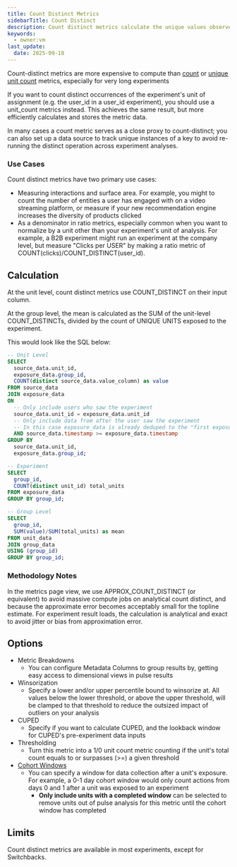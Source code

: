 ```yaml
---
title: Count Distinct Metrics
sidebarTitle: Count Distinct
description: Count distinct metrics calculate the unique values observed in a column of a metric source. This is calculated per-unit, so the total is the number of unique unit-value pairs.
keywords:
  - owner:vm
last_update:
  date: 2025-09-18
---
```


<Warning>

Count-distinct metrics are more expensive to compute than [count](./count) or [unique unit count](./unit-count-once) metrics, especially for very long experiments

If you want to count distinct occurrences of the experiment's unit of assignment (e.g. the user_id in a user_id experiment), you should use a unit_count metrics instead. This achieves the same result, but more efficiently calculates and stores the metric data.

In many cases a count metric serves as a close proxy to count-distinct; you can also set up a data source to track unique instances of a key to avoid re-running the distinct operation across experiment analyses.
</Warning>

### Use Cases

Count distinct metrics have two primary use cases:

- Measuring interactions and surface area. For example, you might to count the number of entities a user has engaged with on a video streaming platform, or measure if your new recommendation engine increases the diversity of products clicked
- As a denominator in ratio metrics, especially common when you want to normalize by a unit other than your experiment's unit of analysis. For example, a B2B experiment might run an experiment at the company level, but measure "Clicks per USER" by making a ratio metric of COUNT(clicks)/COUNT_DISTINCT(user_id).

## Calculation

At the unit level, count distinct metrics use COUNT_DISTINCT on their input column.

At the group level, the mean is calculated as the SUM of the unit-level COUNT_DISTINCTs, divided by the count of UNIQUE UNITS exposed to the experiment.

This would look like the SQL below:

```sql expandable
-- Unit Level
SELECT
  source_data.unit_id,
  exposure_data.group_id,
  COUNT(distinct source_data.value_column) as value
FROM source_data
JOIN exposure_data
ON
  -- Only include users who saw the experiment
  source_data.unit_id = exposure_data.unit_id
  -- Only include data from after the user saw the experiment
  -- In this case exposure_data is already deduped to the "first exposure"
  AND source_data.timestamp >= exposure_data.timestamp
GROUP BY
  source_data.unit_id,
  exposure_data.group_id;

-- Experiment
SELECT
  group_id,
  COUNT(distinct unit_id) total_units
FROM exposure_data
GROUP BY group_id;

-- Group Level
SELECT
  group_id,
  SUM(value)/SUM(total_units) as mean
FROM unit_data
JOIN group_data
USING (group_id)
GROUP BY group_id;
```

### Methodology Notes

In the metrics page view, we use APPROX_COUNT_DISTINCT (or equivalent) to avoid massive compute jobs on analytical count distinct, and because the approximate error becomes acceptably small for the topline estimate. For experiment result loads, the calculation is analytical and exact to avoid jitter or bias from approximation error.

## Options

- Metric Breakdowns
  - You can configure Metadata Columns to group results by, getting easy access to dimensional views in pulse results
- Winsorization
  - Specify a lower and/or upper percentile bound to winsorize at. All values below the lower threshold, or above the upper threshold, will be clamped to that threshold to reduce the outsized impact of outliers on your analysis
- CUPED
  - Specify if you want to calculate CUPED, and the lookback window for CUPED's pre-experiment data inputs
- Thresholding
  - Turn this metric into a 1/0 unit count metric counting if the unit's total count equals to or surpasses (>=) a given threshold
- [Cohort Windows]()
  - You can specify a window for data collection after a unit's exposure. For example, a 0-1 day cohort window would only count actions from days 0 and 1 after a unit was exposed to an experiment
    - **Only include units with a completed window** can be selected to remove units out of pulse analysis for this metric until the cohort window has completed

## Limits

Count distinct metrics are available in most experiments, except for Switchbacks.
